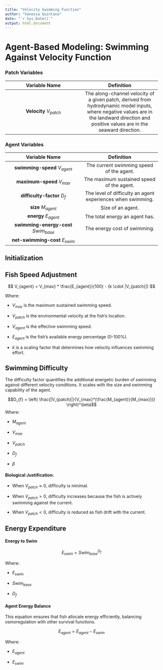 ```yaml
---
title: "Velocity Swimming Function"
author: "Vanessa Quintana"
date: "`r Sys.Date()`"
output: html_document
---
```


# Agent-Based Modeling: Swimming Against Velocity Function

### Patch Variables

| Variable Name | Definition |
|:----------------------------------:|:----------------------------------:|
| **Velocity** $V_{patch}$ | The along-channel velocity of a given patch, derived from hydrodynamic model inputs, where negative values are in the landward direction and positive values are in the seaward direction. |

### Agent Variables

| Variable Name | Definition |
|:----------------------------------:|:----------------------------------:|
| **swimming-speed** $V_{agent}$ | The current swimming speed of the agent. |
| **maximum-speed** $V_{max}$ | The maximum sustained speed of the agent. |
| **difficulty-factor** $D_{f}$ | The level of difficulty an agent experiences when swimming. |
| **size** $M_{agent}$ | Size of an agent. |
| **energy** $E_{agent}$ | The total energy an agent has. |
| **swimming-energy-cost** $Swim_{base}$ | The energy cost of swimming. |
| **net-swimming-cost** $E_{swim}$ |  |

## Initialization

## Fish Speed Adjustment

$$
V_{agent} = V_{max} * \frac{E_{agent}}{100} - (k \cdot |V_{patch}|)
$$

Where:

-   $V_{max}$ is the maximum sustained swimming speed.

-   $V_{patch}$ is the environmental velocity at the fish's location.

-   $V_{agent}$ is the effective swimming speed.

-   $E_{agent}$ is the fish's available energy percentage (0-100%).

-   $k$ is a scaling factor that determines how velocity influences swimming effort.

## Swimming Difficulty

The difficulty factor quantifies the additional energetic burden of swimming against different velocity conditions. It scales with the size and swimming capability of the agent.

$$D_{f} = \left( \frac{|V_{patch}|}{V_{max}*(\frac{M_{agent}}{M_{max}})} \right)^\beta$$
Where:

-   $M_{agent}$

-   $V_{max}$

-   $V_{patch}$

-   $D_{f}$

-   $\beta$

#### Biological Justification:

-   When $V_{patch} \approx 0$, difficulty is minimal.

-   When $V_{patch} > 0$, difficulty increases because the fish is actively swimming against the current.

-    When $V_{patch} < 0$, difficulty is reduced as fish drift with the current.

## Energy Expenditure

#### Energy to Swim

$$
E_{swim} = Swim_{base}^{D_{f}}
$$

Where:

-   $E_{swim}$

-   $Swim_{base}$

-   $D_{f}$

#### Agent Energy Balance

This equation ensures that fish allocate energy efficiently, balancing osmoregulation with other survival functions.

$$ E_{agent} = E_{agent} - E_{swim} $$

Where:

-   $E_{agent}$

-   $E_{swim}$
